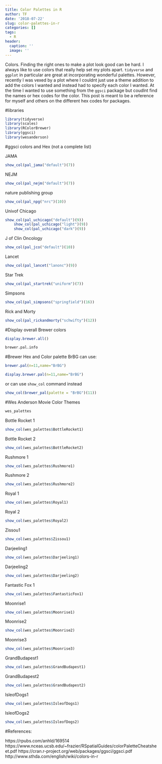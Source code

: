 ```yaml
---
title: Color Palettes in R
author: TF
date: '2018-07-22'
slug: color-palettes-in-r
categories: []
tags:
  - R
header:
  caption: ''
  image: ''
---
```


Colors. Finding the right ones to make a plot look good can be hard. I always like to use colors that really help set my plots apart. `tidyverse` and `ggplot` in particular are great at incorporating wonderful palettes. However, recently I was vexed by a plot where I couldnt just use a theme addition to add the colors I wanted and instead had to specify each color I wanted. At the time I wanted to use something from the `ggsci` package but coudlnt find the names or hex codes for the color. This post is meant to be a reference for myself and others on the different hex codes for packages.

#libraries
```r
library(tidyverse)
library(scales)
library(RColorBrewer)
library(ggsci)
library(wesanderson)
```

#ggsci colors and Hex (not a complete list)

JAMA
```r
show_col(pal_jama("default")(7))
```

NEJM
```r
show_col(pal_nejm("default")(7))
```

nature publishing group
```r
show_col(pal_npg("nrc")(10))
```

Univof Chicago
```r
show_col(pal_uchicago("default")(9))
    show_col(pal_uchicago("light")(9))
    show_col(pal_uchicago("dark")(9))
```

J of Clin Oncology
```r
show_col(pal_jco("default")(10))
```

Lancet
```r
show_col(pal_lancet("lanonc")(9))
```

Star Trek
```r
show_col(pal_startrek("uniform")(7))
```

Simpsons
```r
show_col(pal_simpsons("springfield")(16))
```

Rick and Morty
```r
show_col(pal_rickandmorty("schwifty")(12))
```

#Display overall Brewer colors
```r
display.brewer.all()
```
```r
brewer.pal.info
```

#Brewer Hex and Color palette
BrBG
can use:
```r
brewer.pal(n=11,name="BrBG")
```
```r
display.brewer.pal(n=11,name="BrBG")
```

or can use `show_col` command instead
```r
show_col(brewer_pal(palette = "BrBG")(11))
```

#Wes Anderson Movie Color Themes
```r
wes_palettes
```

Bottle Rocket 1
```r
show_col(wes_palettes$BottleRocket1)
```

Bottle Rocket 2
```r
show_col(wes_palettes$BottleRocket2)
```

Rushmore 1
```r
show_col(wes_palettes$Rushmore1)
```

Rushmore 2
```r
show_col(wes_palettes$Rushmore2)
```

Royal 1
```r
show_col(wes_palettes$Royal1)
```

Royal 2
```r
show_col(wes_palettes$Royal2)
```

Zissou1
```r
show_col(wes_palettes$Zissou1)
```

Darjeeling1
```r
show_col(wes_palettes$Darjeeling1)
```
Darjeeling2
```r
show_col(wes_palettes$Darjeeling2)
```

Fantastic Fox 1
```r
show_col(wes_palettes$FantasticFox1)
```

Moonrise1
```r
show_col(wes_palettes$Moonrise1)
```

Moonrise2
```r
show_col(wes_palettes$Moonrise2)
```

Moonrise3
```r
show_col(wes_palettes$Moonrise3)
```

GrandBudapest1
```r
show_col(wes_palettes$GrandBudapest1)
```

GrandBudapest2
```r
show_col(wes_palettes$GrandBudapest2)
```

IsleofDogs1
```r
show_col(wes_palettes$IsleofDogs1)
```

IsleofDogs2
```r
show_col(wes_palettes$IsleofDogs2)
```

#References:

https://rpubs.com/anhld/169514
https://www.nceas.ucsb.edu/~frazier/RSpatialGuides/colorPaletteCheatsheet.pdf
https://cran.r-project.org/web/packages/ggsci/ggsci.pdf
http://www.sthda.com/english/wiki/colors-in-r